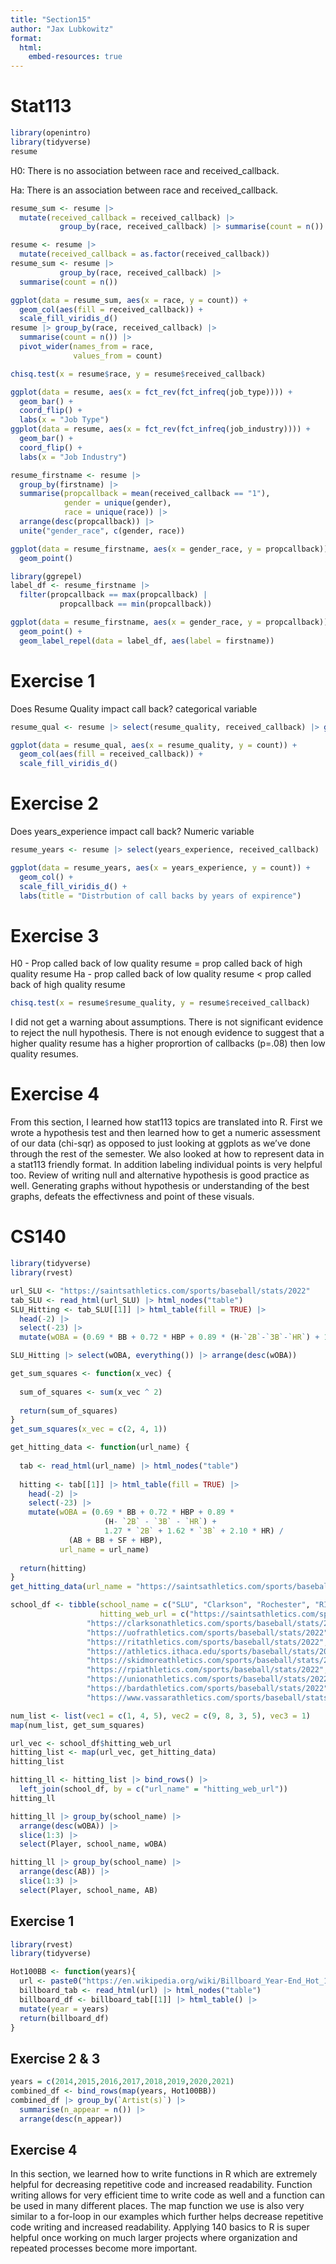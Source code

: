 ```yaml
---
title: "Section15"
author: "Jax Lubkowitz"
format: 
  html:
    embed-resources: true
---
```


# Stat113 
```r
library(openintro)
library(tidyverse)
resume
```

H0:
 There is no association between race and received_callback.

Ha:
 There is an association between race and received_callback.
```r
resume_sum <- resume |> 
  mutate(received_callback = received_callback) |>
           group_by(race, received_callback) |> summarise(count = n())
```

```r
resume <- resume |>
  mutate(received_callback = as.factor(received_callback))
resume_sum <- resume |> 
           group_by(race, received_callback) |>
  summarise(count = n())

ggplot(data = resume_sum, aes(x = race, y = count)) +
  geom_col(aes(fill = received_callback)) +
  scale_fill_viridis_d()
resume |> group_by(race, received_callback) |>
  summarise(count = n()) |>
  pivot_wider(names_from = race,
              values_from = count)
```

```r
chisq.test(x = resume$race, y = resume$received_callback)
```

```r
ggplot(data = resume, aes(x = fct_rev(fct_infreq(job_type)))) +
  geom_bar() +
  coord_flip() +
  labs(x = "Job Type")
ggplot(data = resume, aes(x = fct_rev(fct_infreq(job_industry)))) +
  geom_bar() +
  coord_flip() +
  labs(x = "Job Industry")
```

```r
resume_firstname <- resume |>
  group_by(firstname) |>
  summarise(propcallback = mean(received_callback == "1"),
            gender = unique(gender),
            race = unique(race)) |>
  arrange(desc(propcallback)) |>
  unite("gender_race", c(gender, race))

ggplot(data = resume_firstname, aes(x = gender_race, y = propcallback)) +
  geom_point()
```

```r
library(ggrepel)
label_df <- resume_firstname |> 
  filter(propcallback == max(propcallback) |
           propcallback == min(propcallback))

ggplot(data = resume_firstname, aes(x = gender_race, y = propcallback)) +
  geom_point() +
  geom_label_repel(data = label_df, aes(label = firstname))
```
# Exercise 1
Does Resume Quality impact call back?
categorical variable
```r
resume_qual <- resume |> select(resume_quality, received_callback) |> group_by(resume_quality, received_callback) |> summarise(count = n())

ggplot(data = resume_qual, aes(x = resume_quality, y = count)) +
  geom_col(aes(fill = received_callback)) +
  scale_fill_viridis_d()
```

# Exercise 2
Does years_experience impact call back?
Numeric variable
```r
resume_years <- resume |> select(years_experience, received_callback) |> filter(received_callback == '1')|> group_by(years_experience, received_callback) |> summarise(count = n())

ggplot(data = resume_years, aes(x = years_experience, y = count)) +
  geom_col() +
  scale_fill_viridis_d() +
  labs(title = "Distrbution of call backs by years of expirence")
```
# Exercise 3
H0 - Prop called back of low quality resume = prop called back of high quality resume
Ha - prop called back of low quality resume < prop called back of high quality resume
```r
chisq.test(x = resume$resume_quality, y = resume$received_callback)
```
I did not get a warning about assumptions. There is not significant evidence to reject the null hypothesis. There is not enough evidence to suggest that a higher quality resume has a higher proprortion of callbacks (p=.08) then low quality resumes. 

# Exercise 4
From this section, I learned how stat113 topics are translated into R. First we wrote a hypothesis test and then learned how to get a numeric assessment of our data (chi-sqr) as opposed to just looking at ggplots as we've done through the rest of the semester. We also looked at how to represent data in a stat113 friendly format. In addition labeling individual points is very helpful too. Review of writing null and alternative hypothesis is good practice as well. Generating graphs without hypothesis or understanding of the best graphs, defeats the effectivness and point of these visuals. 


# CS140
```r
library(tidyverse)
library(rvest)

url_SLU <- "https://saintsathletics.com/sports/baseball/stats/2022"
tab_SLU <- read_html(url_SLU) |> html_nodes("table")
SLU_Hitting <- tab_SLU[[1]] |> html_table(fill = TRUE) |>
  head(-2) |>
  select(-23) |>
  mutate(wOBA = (0.69 * BB + 0.72 * HBP + 0.89 * (H-`2B`-`3B`-`HR`) + 1.27 * `2B` + 1.62 * `3B` + 2.10 * HR) / (AB + BB + SF + HBP))
```

```r
SLU_Hitting |> select(wOBA, everything()) |> arrange(desc(wOBA))
```

```r
get_sum_squares <- function(x_vec) {
  
  sum_of_squares <- sum(x_vec ^ 2)
  
  return(sum_of_squares)
}
get_sum_squares(x_vec = c(2, 4, 1))

```

```r
get_hitting_data <- function(url_name) {
  
  tab <- read_html(url_name) |> html_nodes("table")
  
  hitting <- tab[[1]] |> html_table(fill = TRUE) |>
    head(-2) |>
    select(-23) |>
    mutate(wOBA = (0.69 * BB + 0.72 * HBP + 0.89 *
                     (H- `2B` - `3B` - `HR`) +
                     1.27 * `2B` + 1.62 * `3B` + 2.10 * HR) / 
             (AB + BB + SF + HBP),
           url_name = url_name)
  
  return(hitting)
}
get_hitting_data(url_name = "https://saintsathletics.com/sports/baseball/stats/2022")

```

```r
school_df <- tibble(school_name = c("SLU", "Clarkson", "Rochester", "RIT", "Ithaca", "Skidmore", "RPI", "Union", "Bard", "Vassar"),
                    hitting_web_url = c("https://saintsathletics.com/sports/baseball/stats/2022",
                 "https://clarksonathletics.com/sports/baseball/stats/2022", 
                 "https://uofrathletics.com/sports/baseball/stats/2022",
                 "https://ritathletics.com/sports/baseball/stats/2022",
                 "https://athletics.ithaca.edu/sports/baseball/stats/2022",
                 "https://skidmoreathletics.com/sports/baseball/stats/2022",
                 "https://rpiathletics.com/sports/baseball/stats/2022",
                 "https://unionathletics.com/sports/baseball/stats/2022",
                 "https://bardathletics.com/sports/baseball/stats/2022",
                 "https://www.vassarathletics.com/sports/baseball/stats/2022"))
```

```r
num_list <- list(vec1 = c(1, 4, 5), vec2 = c(9, 8, 3, 5), vec3 = 1)
map(num_list, get_sum_squares)
```

```r
url_vec <- school_df$hitting_web_url
hitting_list <- map(url_vec, get_hitting_data)
hitting_list
```

```r
hitting_ll <- hitting_list |> bind_rows() |>
  left_join(school_df, by = c("url_name" = "hitting_web_url"))
hitting_ll
```

```r
hitting_ll |> group_by(school_name) |>
  arrange(desc(wOBA)) |>
  slice(1:3) |>
  select(Player, school_name, wOBA)
```

```r
hitting_ll |> group_by(school_name) |>
  arrange(desc(AB)) |>
  slice(1:3) |>
  select(Player, school_name, AB)
```

## Exercise 1
```r
library(rvest)
library(tidyverse)

Hot100BB <- function(years){
  url <- paste0("https://en.wikipedia.org/wiki/Billboard_Year-End_Hot_100_singles_of_", years)
  billboard_tab <- read_html(url) |> html_nodes("table")
  billboard_df <- billboard_tab[[1]] |> html_table() |>
  mutate(year = years)
  return(billboard_df)
}
```
## Exercise 2 & 3
```r
years = c(2014,2015,2016,2017,2018,2019,2020,2021)
combined_df <- bind_rows(map(years, Hot100BB))
combined_df |> group_by(`Artist(s)`) |>
  summarise(n_appear = n()) |>
  arrange(desc(n_appear))
```

## Exercise 4
In this section, we learned how to write functions in R which are extremely helpful for decreasing repetitive code and increased readability. Function writing allows for very efficient time to write code as well and a function can be used in many different places. The map function we use is also very similar to a for-loop in our examples which further helps decrease repetitive code writing and increased readability. Applying 140 basics to R is super helpful once working on much larger projects where organization and repeated processes become more important.


